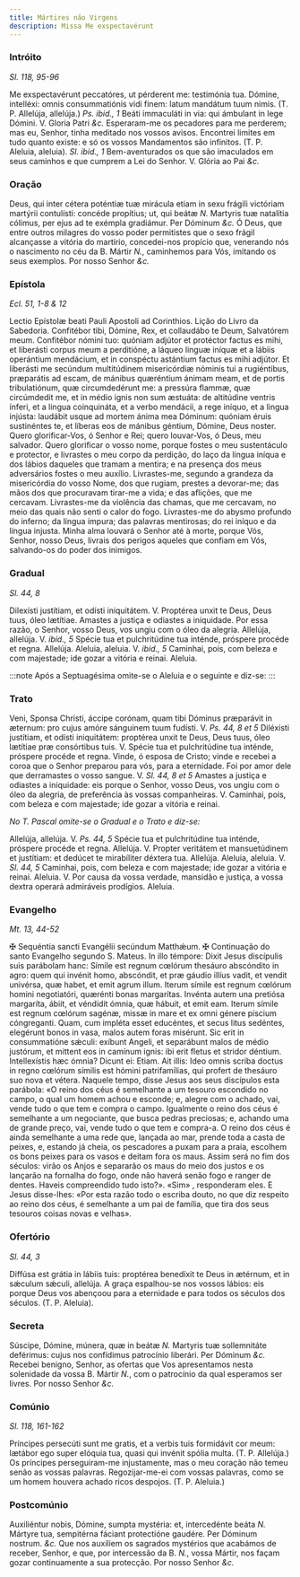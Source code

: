 ```yaml
---
title: Mártires não Virgens
description: Missa Me exspectavérunt
---
```


### Intróito

_Sl. 118, 95-96_

<div class="grid grid-cols-2 gap-5">
  <span class="text-justify">
    Me exspectavérunt peccatóres, ut pérderent me: testimónia tua. Dómine,
    intelléxi: omnis consummatiónis vidi finem: latum mandátum tuum nimis. (T.
    P. Allelúja, allelúja.) <em>Ps. ibid., 1</em> Beáti immaculáti in via: qui
    ámbulant in lege Dómini. V. Gloria Patri <em>&c.</em>
  </span>
  <span class="text-justify">
    Esperaram-me os pecadores para me perderem; mas eu, Senhor, tinha meditado
    nos vossos avisos. Encontrei limites em tudo quanto existe: e só os vossos
    Mandamentos são infinitos. (T. P. Aleluia, aleluia). <em>Sl. ibid., 1</em>
    Bem-aventurados os que são imaculados em seus caminhos e que cumprem a Lei do
    Senhor. V. Glória ao Pai <em>&c.</em>
  </span>
</div>

### Oração

<div class="grid grid-cols-2 gap-5">
  <span class="text-justify">
    Deus, qui inter cétera poténtiæ tuæ mirácula etiam in sexu frágili victóriam
    martýrii contulísti: concéde propítius; ut, qui beátæ <em>N. </em>Martyris
    tuæ natalítia cólimus, per ejus ad te exémpla gradiámur. Per Dóminum
    <em>&c.</em>
  </span>
  <span class="text-justify">
    Ó Deus, que entre outros milagres do vosso poder permitistes que o sexo
    frágil alcançasse a vitória do martírio, concedei-nos propício que,
    venerando nós o nascimento no céu da B. Mártir <em>N.</em>, caminhemos para
    Vós, imitando os seus exemplos. Por nosso Senhor <em>&c.</em>
  </span>
</div>

### Epístola

_Ecl. 51, 1-8 & 12_

<div class="grid grid-cols-2 gap-5">
  <span class="text-justify">
    Lectio Epístolæ beati Pauli Apostoli ad Corinthios.
  </span>
  <span class="text-justify">Lição do Livro da Sabedoria.</span>
  <span class="text-justify">
    Confitébor tibi, Dómine, Rex, et collaudábo te Deum, Salvatórem meum.
    Confitébor nómini tuo: quóniam adjútor et protéctor factus es mihi, et
    liberásti corpus meum a perditióne, a láqueo linguæ iníquæ et a lábiis
    operántium mendácium, et in conspéctu astántium factus es mihi adjútor. Et
    liberásti me secúndum multitúdinem misericórdiæ nóminis tui a rugiéntibus,
    præparátis ad escam, de mánibus quæréntium ánimam meam, et de portis
    tribulatiónum, quæ circumdedérunt me: a pressúra flammæ, quæ circúmdedit me,
    et in médio ignis non sum æstuáta: de altitúdine ventris ínferi, et a lingua
    coinquináta, et a verbo mendácii, a rege iníquo, et a lingua injústa:
    laudábit usque ad mortem ánima mea Dóminum: quóniam éruis sustinéntes te, et
    líberas eos de mánibus géntium, Dómine, Deus noster.
  </span>
  <span class="text-justify">
    Quero glorificar-Vos, ó Senhor e Rei; quero louvar-Vos, ó Deus, meu
    salvador. Quero glorificar o vosso nome, porque fostes o meu sustentáculo e
    protector, e livrastes o meu corpo da perdição, do laço da língua iníqua e
    dos lábios daqueles que tramam a mentira; e na presença dos meus adversários
    fostes o meu auxílio. Livrastes-me, segundo a grandeza da misericórdia do
    vosso Nome, dos que rugiam, prestes a devorar-me; das mãos dos que
    procuravam tirar-me a vida; e das aflições, que me cercavam. Livrastes-me da
    violência das chamas, que me cercavam, no meio das quais não senti o calor
    do fogo. Livrastes-me do abysmo profundo do inferno; da língua impura; das
    palavras mentirosas; do rei iníquo e da língua injusta. Minha alma louvará o
    Senhor até à morte, porque Vós, Senhor, nosso Deus, livrais dos perigos
    aqueles que confiam em Vós, salvando-os do poder dos inimigos.
  </span>
</div>

### Gradual

_Sl. 44, 8_

<div class="grid grid-cols-2 gap-5">
  <span class="text-justify">
    Dilexísti justítiam, et odísti iniquitátem. V. Proptérea unxit te Deus, Deus
    tuus, óleo lætítiae.
  </span>
  <span class="text-justify">
    Amastes a justiça e odiastes a iniquidade. Por essa razão, o Senhor, vosso
    Deus, vos ungiu com o óleo da alegria.
  </span>
  <span class="text-justify">
    Allelúja, allelúja. V. <em>ibid., 5</em> Spécie tua et pulchritúdine tua
    inténde, próspere procéde et regna. Allelúja.
  </span>
  <span class="text-justify">
    Aleluia, aleluia. V. <em>ibid., 5</em> Caminhai, pois, com beleza e com
    majestade; ide gozar a vitória e reinai. Aleluia.
  </span>
</div>

:::note
Após a Septuagésima omite-se o Aleluia e o seguinte e diz-se:
:::

### Trato

<div class="grid grid-cols-2 gap-5">
  <span class="text-justify">
    Veni, Sponsa Christi, áccipe corónam, quam tibi Dóminus præparávit in
    æternum: pro cujus amóre sánguinem tuum fudísti. V. <em>Ps. 44, 8 et 5</em>
    Diléxisti justítiam, et odísti iniquitátem: proptérea unxit te Deus, Deus tuus,
    óleo lætítiae præ consórtibus tuis. V. Spécie tua et pulchritúdine tua inténde,
    próspere procéde et regna.
  </span>
  <span class="text-justify">
    Vinde, ó esposa de Cristo; vinde e recebei a coroa que o Senhor preparou
    para vós, para a eternidade. Foi por amor dele que derramastes o vosso
    sangue. V. <em>Sl. 44, 8 et 5</em> Amastes a justiça e odiastes a
    iniquidade: eis porque o Senhor, vosso Deus, vos ungiu com o óleo da
    alegria, de preferência às vossas companheiras. V. Caminhai, pois, com
    beleza e com majestade; ide gozar a vitória e reinai.
  </span>
</div>

<em>No T. Pascal omite-se o Gradual e o Trato e diz-se:</em>

<div class="grid grid-cols-2 gap-5">
  <span class="text-justify">
    Allelúja, allelúja. V. <em>Ps. 44, 5</em> Spécie tua et pulchritúdine tua
    inténde, próspere procéde et regna. Allelúja. V. Propter veritátem et
    mansuetúdinem et justítiam: et dedúcet te mirabíliter déxtera tua. Allelúja.
  </span>
  <span class="text-justify">
    Aleluia, aleluia. V. <em>Sl. 44, 5</em> Caminhai, pois, com beleza e com
    majestade; ide gozar a vitória e reinai. Aleluia. V. Por causa da vossa
    verdade, mansidão e justiça, a vossa dextra operará admiráveis prodígios.
    Aleluia.
  </span>
</div>

### Evangelho

_Mt. 13, 44-52_

<div class="grid grid-cols-2 gap-5">
  <span class="text-justify">
    <span class="text-red-500">&#10016;</span> Sequéntia sancti Evangélii
    secúndum Matthǽum.
  </span>
  <span class="text-justify">
    <span class="text-red-500">&#10016;</span> Continuação do santo Evangelho
    segundo S. Mateus.
  </span>
  <span class="text-justify">
    In illo témpore: Dixit Jesus discípulis suis parábolam hanc: Símile est
    regnum cœlórum thesáuro abscóndito in agro: quem qui invénit homo,
    abscóndit, et præ gáudio illíus vadit, et vendit univérsa, quæ habet, et
    emit agrum illum. Iterum símile est regnum cœlórum homini negotiatóri,
    quærénti bonas margarítas. Invénta autem una pretiósa margaríta, ábiit, et
    véndidit ómnia, quæ hábuit, et emit eam. Iterum símile est regnum cœlórum
    sagénæ, missæ in mare et ex omni génere píscium cóngreganti. Quam, cum
    impléta esset educéntes, et secus litus sedéntes, elegérunt bonos in vasa,
    malos autem foras misérunt. Sic erit in consummatióne sǽculi: exíbunt
    Angeli, et separábunt malos de médio justórum, et mittent eos in camínum
    ignis: ibi erit fletus et stridor déntium. Intellexístis hæc ómnia? Dicunt
    ei: Etiam. Ait illis: Ideo omnis scriba doctus in regno cœlórum símilis est
    hómini patrifamílias, qui profert de thesáuro suo nova et vétera.
  </span>
  <span class="text-justify">
    Naquele tempo, disse Jesus aos seus discípulos esta parábola: «O reino dos
    céus é semelhante a um tesouro escondido no campo, o qual um homem achou e
    esconde; e, alegre com o achado, vai, vende tudo o que tem e compra o campo.
    Igualmente o reino dos céus é semelhante a um negociante, que busca pedras
    preciosas; e, achando uma de grande preço, vai, vende tudo o que tem e
    compra-a. O reino dos céus é ainda semelhante a uma rede que, lançada ao
    mar, prende toda a casta de peixes, e, estando já cheia, os pescadores a
    puxam para a praia, escolhem os bons peixes para os vasos e deitam fora os
    maus. Assim será no fim dos séculos: virão os Anjos e separarão os maus do
    meio dos justos e os lançarão na fornalha do fogo, onde não haverá senão
    fogo e ranger de dentes. Haveis compreendido tudo isto?». «Sim» ,
    responderam eles. E Jesus disse-lhes: «Por esta razão todo o escriba douto,
    no que diz respeito ao reino dos céus, é semelhante a um pai de família, que
    tira dos seus tesouros coisas novas e velhas».
  </span>
</div>

### Ofertório

_Sl. 44, 3_

<div class="grid grid-cols-2 gap-5">
  <span class="text-justify">
    Diffúsa est grátia in lábiis tuis: proptérea benedíxit te Deus in ætérnum,
    et in sǽculum sǽculi, allelúja.
  </span>
  <span class="text-justify">
    A graça espalhou-se nos vossos lábios: eis porque Deus vos abençoou para a
    eternidade e para todos os séculos dos séculos. (T. P. Aleluia).
  </span>
</div>

### Secreta

<div class="grid grid-cols-2 gap-5">
  <span class="text-justify">
    Súscipe, Dómine, múnera, quæ in beátæ <em>N. </em>Martyris tuæ sollemnitáte
    deférimus: cujus nos confídimus patrocínio liberári. Per Dóminum
    <em>&c.</em>
  </span>
  <span class="text-justify">
    Recebei benigno, Senhor, as ofertas que Vos apresentamos nesta solenidade da
    vossa B. Mártir <em>N.</em>, com o patrocínio da qual esperamos ser livres.
    Por nosso Senhor <em>&c.</em>
  </span>
</div>

### Comúnio

_Sl. 118, 161-162_

<div class="grid grid-cols-2 gap-5">
  <span class="text-justify">
    Príncipes persecúti sunt me gratis, et a verbis tuis formidávit cor meum:
    lætábor ego super elóquia tua, quasi qui invénit spólia multa. (T. P.
    Allelúja.)
  </span>
  <span class="text-justify">
    Os príncipes perseguiram-me injustamente, mas o meu coração não temeu senão
    as vossas palavras. Regozijar-me-ei com vossas palavras, como se um homem
    houvera achado ricos despojos. (T. P. Aleluia.)
  </span>
</div>

### Postcomúnio

<div class="grid grid-cols-2 gap-5">
  <span class="text-justify">
    Auxiliéntur nobis, Dómine, sumpta mystéria: et, intercedénte beáta
    <em>N. </em>Mártyre tua, sempitérna fáciant protectióne gaudére. Per Dóminum
    nostrum.
    <em>&c.</em>
  </span>
  <span class="text-justify">
    Que nos auxiliem os sagrados mystérios que acabámos de receber, Senhor, e
    que, por intercessão da B. <em>N.</em>, vossa Mártir, nos façam gozar
    continuamente a sua protecção. Por nosso Senhor <em>&c.</em>
  </span>
</div>
